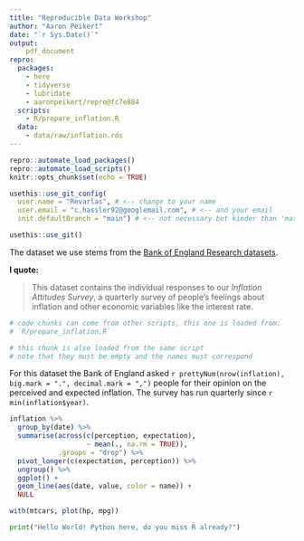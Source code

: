 ```yaml
---
title: "Reproducible Data Workshop"
author: "Aaron Peikert"
date: "`r Sys.Date()`"
output: 
    pdf_document
repro:
  packages:
    - here
    - tidyverse
    - lubridate
    - aaronpeikert/repro@fc7e884
  scripts:
    - R/prepare_inflation.R
  data:
    - data/raw/inflation.rds
---
```


```r
repro::automate_load_packages()
repro::automate_load_scripts()
knitr::opts_chunk$set(echo = TRUE)

usethis::use_git_config(
  user.name = "Revarlas", # <-- change to your name
  user.email = "c.hassler92@googlemail.com", # <-- and your email
  init.defaultBranch = "main") # <-- not necessary but kinder than 'master'

usethis::use_git()
```

The dataset we use stems from the [Bank of England Research datasets](https://www.bankofengland.co.uk/statistics/research-datasets).

**I quote:**

> This dataset contains the individual responses to our *Inflation Attitudes Survey*, a quarterly survey of people’s feelings about inflation and other economic variables like the interest rate. 

```r
# code chunks can come from other scripts, this one is loaded from:
# `R/prepare_inflation.R`
```

```r
# this chunk is also loaded from the same script
# note that they must be empty and the names must correspond
```

For this dataset the Bank of England asked `r prettyNum(nrow(inflation), big.mark = ".", decimal.mark = ",")` people for their opinion on the perceived and expected inflation.
The survey has run quarterly since `r min(inflation$year)`.

```r
inflation %>% 
  group_by(date) %>% 
  summarise(across(c(perception, expectation),
                   ~ mean(., na.rm = TRUE)),
            .groups = "drop") %>% 
  pivot_longer(c(expectation, perception)) %>% 
  ungroup() %>% 
  ggplot() +
  geom_line(aes(date, value, color = name)) +
  NULL
```

```r
with(mtcars, plot(hp, mpg))
```

```python
print("Hello World! Python here, do you miss R already?")
```
